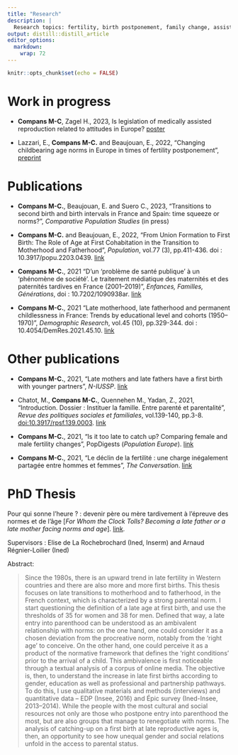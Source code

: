 ```yaml
---
title: "Research"
description: |
  Research topics: fertility, birth postponement, family change, assisted reproduction
output: distill::distill_article
editor_options: 
  markdown: 
    wrap: 72
---
```


```r
knitr::opts_chunk$set(echo = FALSE)
```

# Work in progress

-   **Compans M-C**, Zagel H., 2023, Is legislation of medically
    assisted reproduction related to attitudes in Europe?
    [poster](PAA2023poster.pdf)

-   Lazzari, E., **Compans M-C.** and Beaujouan, E., 2022, "Changing
    childbearing age norms in Europe in times of fertility
    postponement",
    [preprint](https://ideas.repec.org/p/osf/socarx/xbheq.html)

# Publications

-   **Compans M-C.**, Beaujouan, E. and Suero C., 2023, "Transitions to
    second birth and birth intervals in France and Spain: time squeeze
    or norms?", *Comparative Population Studies* (in press)

-   **Compans M-C.** and Beaujouan, E., 2022, "From Union Formation to
    First Birth: The Role of Age at First Cohabitation in the Transition
    to Motherhood and Fatherhood", *Population*, vol.77 (3), pp.411-436.
    doi : 10.3917/popu.2203.0439.
    [link](https://www.cairn-int.info/journal-population-2022-3-page-411.htm)

-   **Compans M-C.**, 2021 "D'un 'problème de santé publique' à un
    'phénomène de société'. Le traitement médiatique des maternités et
    des paternités tardives en France (2001--2019)", *Enfances,
    Familles, Générations*, doi : 10.7202/1090938ar.
    [link](https://www.erudit.org/fr/revues/efg/2022-n39-efg07149/1090938ar/)

-   **Compans M-C.**, 2021 "Late motherhood, late fatherhood and
    permanent childlessness in France: Trends by educational level and
    cohorts (1950--1970)", *Demographic Research*, vol.45 (10),
    pp.329-344. doi : 10.4054/DemRes.2021.45.10.
    [link](https://www.demographic-research.org/volumes/vol45/10/default.htm)

# Other publications

-   **Compans M-C.**, 2021, "Late mothers and late fathers have a first
    birth with younger partners", *N-IUSSP*.
    [link](https://www.niussp.org/fertility-and-reproduction/late-mothers-and-late-fathers-have-a-first-birth-with-younger-partners/)

-   Chatot, M., **Compans M-C.**, Quennehen M., Yadan, Z., 2021,
    "Introduction. Dossier : Instituer la famille. Entre parenté et
    parentalité", *Revue des politiques sociales et familiales*,
    vol.139-140, pp.3-8. <doi:10.3917/rpsf.139.0003>.
    [link](https://www.cairn.info/revue-des-politiques-sociales-et-familiales-2021-2-page-3.htm)

-   **Compans M-C.**, 2021, "Is it too late to catch up? Comparing
    female and male fertility changes", PopDigests (*Population
    Europe*).
    [link](https://www.population-europe.eu/research/popdigests/it-too-late-catch)

-   **Compans M-C.**, 2021, "Le déclin de la fertilité : une charge
    inégalement partagée entre hommes et femmes", *The Conversation*.
    [link](https://theconversation.com/le-declin-de-la-fertilite-une-charge-inegalement-partagee-entre-hommes-et-femmes-163689)

# PhD Thesis

Pour qui sonne l'heure ? : devenir père ou mère tardivement à l'épreuve
des normes et de l'âge [*For Whom the Clock Tolls? Becoming a late
father or a late mother facing norms and age*].
[link](https://www.theses.fr/2021PA01H077).

Supervisors : Elise de La Rochebrochard (Ined, Inserm) and Arnaud
Régnier-Loilier (Ined)

Abstract:

> Since the 1980s, there is an upward trend in late fertility in Western
> countries and there are also more and more first births. This thesis
> focuses on late transitions to motherhood and to fatherhood, in the
> French context, which is characterized by a strong parental norm. I
> start questioning the definition of a late age at first birth, and use
> the thresholds of 35 for women and 38 for men. Defined that way, a
> late entry into parenthood can be understood as an ambivalent
> relationship with norms: on the one hand, one could consider it as a
> chosen deviation from the procreative norm, notably from the 'right
> age' to conceive. On the other hand, one could perceive it as a
> product of the normative framework that defines the 'right conditions'
> prior to the arrival of a child. This ambivalence is first noticeable
> through a textual analysis of a corpus of online media. The objective
> is, then, to understand the increase in late first births according to
> gender, education as well as professional and partnership pathways. To
> do this, I use qualitative materials and methods (interviews) and
> quantitative data -- EDP (Insee, 2016) and Épic survey (Ined-Insee,
> 2013--2014). While the people with the most cultural and social
> resources not only are those who postpone entry into parenthood the
> most, but are also groups that manage to renegotiate with norms. The
> analysis of catching-up on a first birth at late reproductive ages is,
> then, an opportunity to see how unequal gender and social relations
> unfold in the access to parental status.
